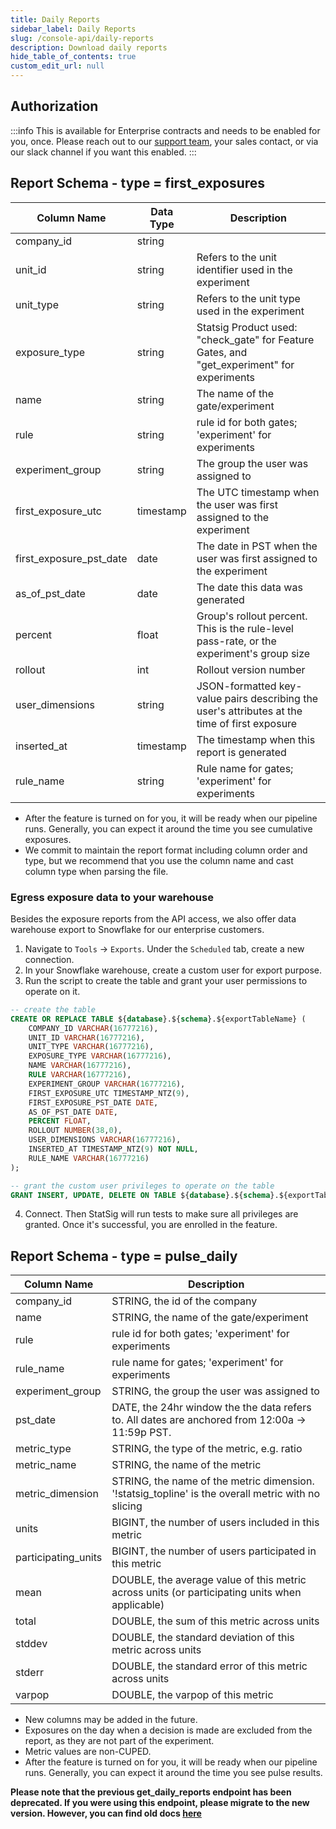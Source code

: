 ```yaml
---
title: Daily Reports
sidebar_label: Daily Reports
slug: /console-api/daily-reports
description: Download daily reports
hide_table_of_contents: true
custom_edit_url: null
---
```


## Authorization

:::info
This is available for Enterprise contracts and needs to be enabled for you, once. Please reach out to our [support team](mailto:support@statsig.com), your sales contact, or via our slack channel if you want this enabled.
:::


<Rapidoc id="reports" entity='reports'/>


## Report Schema - type = first_exposures

| Column Name             | Data Type | Description                                                                                   |
| ----------------------- | --------- | --------------------------------------------------------------------------------------------- |
| company_id              | string    |                                                                                               |
| unit_id                 | string    | Refers to the unit identifier used in the experiment                                          |
| unit_type               | string    | Refers to the unit type used in the experiment                                                |
| exposure_type           | string    | Statsig Product used: "check_gate" for Feature Gates, and "get_experiment" for experiments    |
| name                    | string    | The name of the gate/experiment                                                               |
| rule                    | string    | rule id for both gates; 'experiment' for experiments                                          |
| experiment_group        | string    | The group the user was assigned to                                                            |
| first_exposure_utc      | timestamp | The UTC timestamp when the user was first assigned to the experiment                          |
| first_exposure_pst_date | date      | The date in PST when the user was first assigned to the experiment                            |
| as_of_pst_date          | date      | The date this data was generated                                                              |
| percent                 | float     | Group's rollout percent. This is the rule-level pass-rate, or the experiment's group size     |
| rollout                 | int       | Rollout version number                                                                        |
| user_dimensions         | string    | JSON-formatted key-value pairs describing the user's attributes at the time of first exposure |
| inserted_at             | timestamp | The timestamp when this report is generated                                                   |
| rule_name               | string    | Rule name for gates; 'experiment' for experiments                                             |

- After the feature is turned on for you, it will be ready when our pipeline runs. Generally, you can expect it around the time you see cumulative exposures.
- We commit to maintain the report format including column order and type, but we recommend that you use the column name and cast column type when parsing the file.

### Egress exposure data to your warehouse
Besides the exposure reports from the API access, we also offer data warehouse export to Snowflake for our enterprise customers.
1. Navigate to `Tools` -> `Exports`. Under the `Scheduled` tab, create a new connection.
2. In your Snowflake warehouse, create a custom user for export purpose.
3. Run the script to create the table and grant your user permissions to operate on it.

```sql
-- create the table
CREATE OR REPLACE TABLE ${database}.${schema}.${exportTableName} (
	COMPANY_ID VARCHAR(16777216),
	UNIT_ID VARCHAR(16777216),
	UNIT_TYPE VARCHAR(16777216),
	EXPOSURE_TYPE VARCHAR(16777216),
	NAME VARCHAR(16777216),
	RULE VARCHAR(16777216),
	EXPERIMENT_GROUP VARCHAR(16777216),
	FIRST_EXPOSURE_UTC TIMESTAMP_NTZ(9),
	FIRST_EXPOSURE_PST_DATE DATE,
	AS_OF_PST_DATE DATE,
	PERCENT FLOAT,
	ROLLOUT NUMBER(38,0),
	USER_DIMENSIONS VARCHAR(16777216),
	INSERTED_AT TIMESTAMP_NTZ(9) NOT NULL,
	RULE_NAME VARCHAR(16777216)
);

-- grant the custom user privileges to operate on the table
GRANT INSERT, UPDATE, DELETE ON TABLE ${database}.${schema}.${exportTableName} TO ROLE ${generatedRole};
```
4. Connect. Then StatSig will run tests to make sure all privileges are granted. Once it's successful, you are enrolled in the feature.

## Report Schema - type = pulse_daily

| Column Name         | Description                                                                                        |
| ------------------- | -------------------------------------------------------------------------------------------------- |
| company_id          | STRING, the id of the company                                                                      |
| name                | STRING, the name of the gate/experiment                                                            |
| rule                | rule id for both gates; 'experiment' for experiments                                               |
| rule_name           | rule name for gates; 'experiment' for experiments                                                  |
| experiment_group    | STRING, the group the user was assigned to                                                         |
| pst_date            | DATE, the 24hr window the the data refers to. All dates are anchored from 12:00a -> 11:59p PST.    |
| metric_type         | STRING, the type of the metric, e.g. ratio                                                         |
| metric_name         | STRING, the name of the metric                                                                     |
| metric_dimension    | STRING, the name of the metric dimension. '!statsig_topline' is the overall metric with no slicing |
| units               | BIGINT, the number of users included in this metric                                                |
| participating_units | BIGINT, the number of users participated in this metric                                            |
| mean                | DOUBLE, the average value of this metric across units (or participating units when applicable)     |
| total               | DOUBLE, the sum of this metric across units                                                        |
| stddev              | DOUBLE, the standard deviation of this metric across units                                         |
| stderr              | DOUBLE, the standard error of this metric across units                                             |
| varpop              | DOUBLE, the varpop of this metric                                                                  |

- New columns may be added in the future.
- Exposures on the day when a decision is made are excluded from the report, as they are not part of the experiment.
- Metric values are non-CUPED.
- After the feature is turned on for you, it will be ready when our pipeline runs. Generally, you can expect it around the time you see pulse results.

__Please note that the previous get_daily_reports endpoint has been deprecated. If you were using this endpoint, please migrate to the new version. However, you can find old docs [here](/console-api/daily-reports-deprecated)__